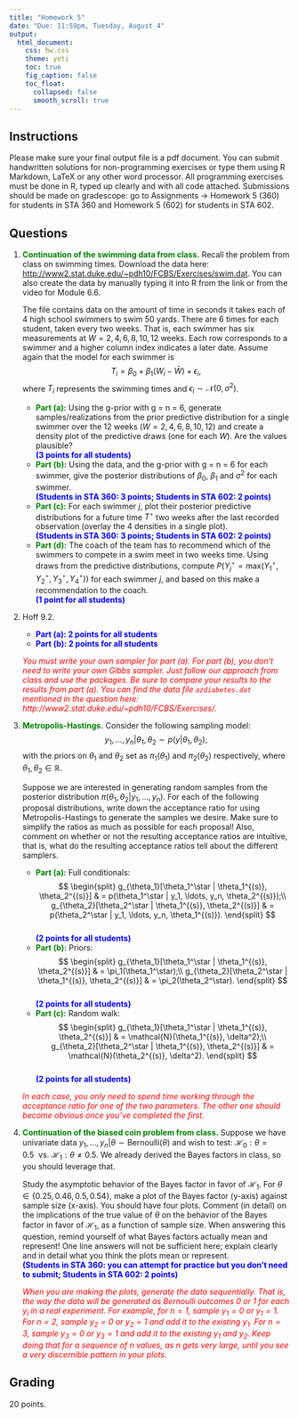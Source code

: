 ```yaml
---
title: "Homework 5"
date: "Due: 11:59pm, Tuesday, August 4"
output: 
  html_document: 
    css: hw.css
    theme: yeti
    toc: true
    fig_caption: false
    toc_float:
      collapsed: false
      smooth_scroll: true
---
```


## Instructions

Please make sure your final output file is a pdf document. You can submit handwritten solutions for non-programming exercises or type them using R Markdown, LaTeX or any other word processor. All programming exercises must be done in R, typed up clearly and with all code attached. Submissions should be made on gradescope: go to Assignments $\rightarrow$ Homework 5 (360) for students in STA 360 and Homework 5 (602) for students in STA 602.

## Questions

1. <font color="green">**Continuation of the swimming data from class.**</font> Recall the problem from class on swimming times. Download the data here: [http://www2.stat.duke.edu/~pdh10/FCBS/Exercises/swim.dat](http://www2.stat.duke.edu/~pdh10/FCBS/Exercises/swim.dat). You can also create the data by manually typing it into R from the link or from the video for Module 6.6.

    The file contains data on the amount of time in seconds it takes each of 4 high school swimmers to swim 50 yards. There are 6 times for each student, taken every two weeks. That is, each swimmer has six measurements at $W = 2, 4, 6, 8, 10, 12$ weeks. Each row corresponds to a swimmer and a higher column index indicates a later date. Assume again that the model for each swimmer is
    $$T_{i} = \beta_0 + \beta_1 (W_i - \bar{W}) + \epsilon_i,$$
    where $T_i$ represents the swimming times and $\epsilon_i \sim \mathcal{N}(0,\sigma^2)$.
    + <font color="green">**Part (a):**</font> Using the g-prior with g = n = 6, generate samples/realizations from the prior predictive distribution for a single swimmer over the 12 weeks $(W = 2, 4, 6, 8, 10, 12)$ and create a density plot of the predictive draws (one for each $W$). Are the values plausible?  
    <font color="blue">**(3 points for all students)**</font>
    + <font color="green">**Part (b):**</font> Using the data, and the g-prior with g = n = 6 for each swimmer, give the posterior distributions of $\beta_0$, $\beta_1$ and $\sigma^2$ for each swimmer.  
    <font color="blue">**(Students in STA 360: 3 points; Students in STA 602: 2 points)**</font>
    + <font color="green">**Part (c):**</font> For each swimmer $j$, plot their posterior predictive distributions for a future time $T^\star$ two weeks after the last recorded observation (overlay the 4 densities in a single plot).  
    <font color="blue">**(Students in STA 360: 3 points; Students in STA 602: 2 points)**</font>
    + <font color="green">**Part (d):**</font> The coach of the team has to recommend which of the swimmers to compete in a swim meet in two weeks time. Using draws from the predictive distributions, compute $P(Y_j^\star = \text{max}(Y_1^\star,Y_2^\star,Y_3^\star,Y_4^\star))$ for each swimmer $j$, and based on this make a recommendation to the coach.  
    <font color="blue">**(1 point for all students)**</font>

    
2. Hoff 9.2.
    + <font color="blue">**Part (a): 2 points for all students**</font>
    + <font color="blue">**Part (b): 2 points for all students**</font>

    <font color="red">*You must write your own sampler for part (a). For part (b), you don't need to write your own Gibbs sampler. Just follow our approach from class and use the packages. Be sure to compare your results to the results from part (a). You can find the data file `azdiabetes.dat` mentioned  in the question here: http://www2.stat.duke.edu/~pdh10/FCBS/Exercises/.* </font>


3. <font color="green">**Metropolis-Hastings.**</font> Consider the following sampling model: $$y_1, \ldots, y_n | \theta_1, \theta_2 \sim p(y | \theta_1, \theta_2),$$
with the priors on $\theta_1$ and $\theta_2$ set as $\pi_1(\theta_1)$ and $\pi_2(\theta_2)$ respectively, where $\theta_1, \theta_2 \in \mathbb{R}$.

    Suppose we are interested in generating random samples from the posterior distribution $\pi(\theta_1, \theta_2 | y_1, \ldots, y_n)$. For each of the following proposal distributions, write down the acceptance ratio for using Metropolis-Hastings to generate the samples we desire. Make sure to simplify the ratios as much as possible for each proposal! Also, comment on whether or not the resulting acceptance ratios are intuitive, that is, what do the resulting acceptance ratios tell about the different samplers.
    + <font color="green">**Part (a):**</font> Full conditionals: 
    $$
    \begin{split}
    g_{\theta_1}[\theta_1^\star | \theta_1^{(s)}, \theta_2^{(s)}] & = p(\theta_1^\star | y_1, \ldots, y_n, \theta_2^{(s)});\\
    g_{\theta_2}[\theta_2^\star | \theta_1^{(s)}, \theta_2^{(s)}] & = p(\theta_2^\star | y_1, \ldots, y_n, \theta_1^{(s)}).
    \end{split}
    $$  
    <font color="blue">**(2 points for all students)**</font>
    + <font color="green">**Part (b):**</font> Priors:
    $$
    \begin{split}
    g_{\theta_1}[\theta_1^\star | \theta_1^{(s)}, \theta_2^{(s)}] & = \pi_1(\theta_1^\star);\\
    g_{\theta_2}[\theta_2^\star | \theta_1^{(s)}, \theta_2^{(s)}] & = \pi_2(\theta_2^\star).
    \end{split}
    $$  
    <font color="blue">**(2 points for all students)**</font>
    + <font color="green">**Part (c):**</font> Random walk:
    $$
    \begin{split}
    g_{\theta_1}[\theta_1^\star | \theta_1^{(s)}, \theta_2^{(s)}] & = \mathcal{N}(\theta_1^{(s)}, \delta^2);\\
    g_{\theta_2}[\theta_2^\star | \theta_1^{(s)}, \theta_2^{(s)}] & = \mathcal{N}(\theta_2^{(s)}, \delta^2).
    \end{split}
    $$  
    <font color="blue">**(2 points for all students)**</font>
    
    <font color="red">*In each case, you only need to spend time working through the acceptance ratio for one of the two parameters. The other one should become obvious once you've completed the first.* </font>
    

4. <font color="green">**Continuation of the biased coin problem from class.**</font> Suppose we have univariate data $y_1, \ldots, y_n | \theta \sim \text{Bernoulli}(\theta)$ and wish to test: $\mathcal{H}_0: \theta = 0.5 \ \ \text{vs. } \mathcal{H}_1: \theta \neq 0.5$. We already derived the Bayes factors in class, so you should leverage that.
    
    Study the asymptotic behavior of the Bayes factor in favor of $\mathcal{H}_1$. For $\theta \in \{0.25, 0.46, 0.5, 0.54\}$, make a plot of the Bayes factor (y-axis) against sample size (x-axis). You should have four plots. Comment (in detail) on the implications of the true value of $\theta$ on the behavior of the Bayes factor in favor of $\mathcal{H}_1$, as a function of sample size. When answering this question, remind yourself of what Bayes factors actually mean and represent! One line answers will not be sufficient here; explain clearly and in detail what you think the plots mean or represent.  
    <font color="blue">**(Students in STA 360:  you can attempt for practice but you don't need to submit; Students in STA 602: 2 points)**</font>
    
    <font color="red">*When you are making the plots, generate the data sequentially. That is, the way the data will be generated as Bernoulli outcomes 0 or 1 for each $y_i$ in a real experiment. For example, for $n = 1$, sample $y_1 = 0$ or $y_1 = 1$. For $n = 2$, sample $y_2 = 0$ or $y_2 = 1$ and add it to the existing $y_1$. For $n = 3$, sample $y_3 = 0$ or $y_3 = 1$ and add it to the existing $y_1$ and $y_2$. Keep doing that for a sequence of $n$ values, as $n$ gets very large, until you see a very discernible pattern in your plots.* </font>

  
## Grading

20 points.
  